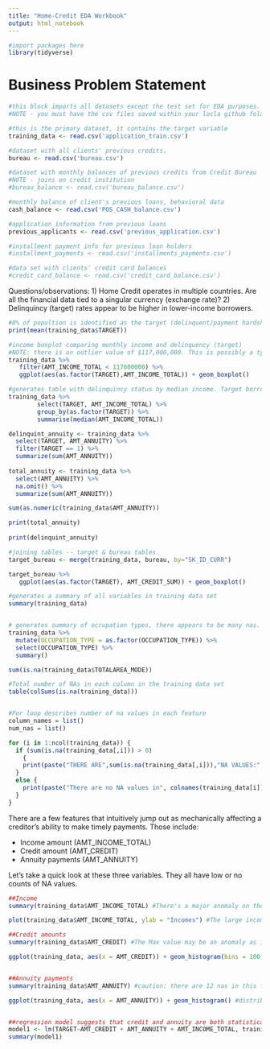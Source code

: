 ```yaml
---
title: "Home-Credit EDA Workbook"
output: html_notebook
---
```


```r
#import packages here
library(tidyverse)


```
<h1> Business Problem Statement </h1>


```r
#this block imports all datasets except the test set for EDA purposes.
#NOTE - you must have the csv files saved within your locla github folder. Git will not sync them.

#this is the primary dataset, it contains the target variable
training_data <- read.csv('application_train.csv')

#dataset with all clients' previous credits.
bureau <- read.csv('bureau.csv')

#dataset with monthly balances of previous credits from Credit Bureau
#NOTE - joins on credit institution
#bureau_balance <- read.csv('bureau_balance.csv') 

#monthly balance of client's previous loans, behavioral data
cash_balance <- read.csv('POS_CASH_balance.csv')

#application information from previous loans
previous_applicants <- read.csv('previous_application.csv')

#installment payment info for previous loan holders
#installment_payments <- read.csv('installments_payments.csv')

#data set with clients' credit card balances
#credit_card_balance <- read.csv('credit_card_balance.csv')


```

Questions/observations:
1) Home Credit operates in multiple countries. Are all the financial data tied to a singular currency (exchange rate)?
2) Delinquincy (target) rates appear to be higher in lower-income borrowers.

```r
#8% of popultion is identified as the target (delinquent/payment hardships)
print(mean(training_data$TARGET)) 

#income boxplot comparing monthly income and delinquency (target)
#NOTE: there is on outlier value of $117,000,000. This is possibly a typo as it skews the rest of the set.
training_data %>%
   filter(AMT_INCOME_TOTAL < 117000000) %>%
   ggplot(aes(as.factor(TARGET),AMT_INCOME_TOTAL)) + geom_boxplot()

#generates table with delinquincy status by median income. Target borrowers appear to have lower median incomes ($135000 instead of $148,500)
training_data %>%
        select(TARGET, AMT_INCOME_TOTAL) %>%
        group_by(as.factor(TARGET)) %>%
        summarise(median(AMT_INCOME_TOTAL))

delinquint_annuity <- training_data %>%
  select(TARGET, AMT_ANNUITY) %>%
  filter(TARGET == 1) %>%
  summarize(sum(AMT_ANNUITY))
  
total_annuity <- training_data %>%
  select(AMT_ANNUITY) %>%
  na.omit() %>%
  summarize(sum(AMT_ANNUITY))

sum(as.numeric(training_data$AMT_ANNUITY))

print(total_annuity)
  
print(delinquint_annuity)

```


```r
#joining tables -- target & bureau tables
target_bureau <- merge(training_data, bureau, by="SK_ID_CURR")

target_bureau %>%
   ggplot(aes(as.factor(TARGET), AMT_CREDIT_SUM)) + geom_boxplot()

```


```r
#generates a summary of all variables in training data set
summary(training_data)


# generates summary of occupation types, there appears to be many nas.
training_data %>%
  mutate(OCCUPATION_TYPE = as.factor(OCCUPATION_TYPE)) %>%
  select(OCCUPATION_TYPE) %>%
  summary()

sum(is.na(training_data$TOTALAREA_MODE))

#Total number of NAs in each column in the training data set
table(colSums(is.na(training_data)))


#For loop describes number of na values in each feature
column_names = list()
num_nas = list()

for (i in 1:ncol(training_data)) {
  if (sum(is.na(training_data[,i])) > 0)
    {
    print(paste("THERE ARE",sum(is.na(training_data[,i])),"NA VALUES:", colnames(training_data[i])))
  }
  else {
    print(paste("There are no NA values in", colnames(training_data[i])))
  }
}

```

There are a few features that intuitively jump out as mechanically affecting a creditor's ability to make timely payments. Those include:
<ul>
<li> Income amount (AMT_INCOME_TOTAL) </li>
<li> Credit amount (AMT_CREDIT) </li>
<li> Annuity payments (AMT_ANNUITY)
</ul>

Let's take a quick look at these three variables. They all have low or no counts of NA values.

```r
##Income
summary(training_data$AMT_INCOME_TOTAL) #There's a major anomaly on the higher end. That may be a data entry error or on individual, let's take a look at the histogram

plot(training_data$AMT_INCOME_TOTAL, ylab = "Incomes") #The large income is visible on this chart, and there appear to be a few smaller but still relatively large incomes.

##Credit amounts
summary(training_data$AMT_CREDIT) #The Max value may be an anomaly as it's significantly higher than the 3rd quartile value. Perhaps it belongs to the wealthy individual identified in the previous feature?

ggplot(training_data, aes(x = AMT_CREDIT)) + geom_histogram(bins = 100) #The data appears to skew left


##Annuity payments
summary(training_data$AMT_ANNUITY) #caution: there are 12 nas in this feature

ggplot(training_data, aes(x = AMT_ANNUITY)) + geom_histogram() #distribution looks more normal, slight right tail.


##regression model suggests that credit and annuity are both statistically significant features. Model has poor predictive power overall.
model1 <- lm(TARGET~AMT_CREDIT + AMT_ANNUITY + AMT_INCOME_TOTAL, training_data)
summary(model1)

```


